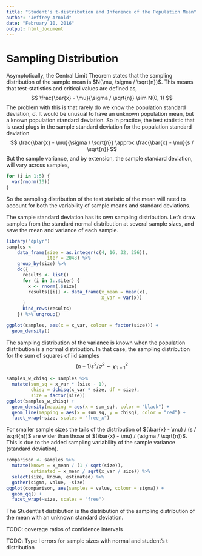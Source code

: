 ```yaml
---
title: "Student’s t-distribution and Inference of the Population Mean"
author: "Jeffrey Arnold"
date: "February 10, 2016"
output: html_document
---
```


# Sampling Distribution

Asymptotically, the Central Limit Theorem states that the sampling distribution of the sample 
mean is $N(\mu, \sigma / \sqrt{n})$.
This means that test-statistics and critical values are defined as,
$$
\frac{\bar{x} - \mu}{\sigma / \sqrt{n}} \sim N(0, 1)
$$
The problem with this is that rarely do we know the population standard deviation, $\sigma$.
It would be unusual to have an unknown population mean, but a known population standard deviation.
So in practice, the test statistic that is used plugs in the sample standard deviation for the population standard deviation
$$
\frac{\bar{x} - \mu}{\sigma / \sqrt{n}} \approx \frac{\bar{x} - \mu}{s / \sqrt{n}}
$$
But the sample variance, and by extension, the sample standard deviation, will vary across samples,
```r
for (i in 1:5) {
  var(rnorm(10))
}
```
So the sampling distribution of the test statistic of the mean will need to account for both the variability of sample means and standard deviations.

The sample standard deviation has its own sampling distribution.
Let's draw samples from the standard normal distribution at several sample sizes, and save the mean and variance of each sample.
```r
library("dplyr")
samples <-
    data_frame(size = as.integer(c(4, 16, 32, 256)),
               iter = 2048) %>%
    group_by(size) %>%
    do({
      results <- list()
      for (i in 1:.$iter) {
        x <- rnorm(.$size)
        results[[i]] <- data_frame(x_mean = mean(x),
                                   x_var = var(x))
      }
      bind_rows(results)
    }) %>% ungroup()
```

```r
ggplot(samples, aes(x = x_var, colour = factor(size))) +
  geom_density()
```

The sampling distribution of the variance is known when the population distribution is a normal distribution. 
In that case, the sampling distribution for the sum of squares of iid samples 
$$
(n - 1) s^2  / \sigma^2 \sim \chi^2_{n - 1}
$$
```r
samples_w_chisq <- samples %>%
  mutate(sum_sq = x_var * (size - 1),
         chisq = dchisq(x_var * size, df = size),
         size = factor(size))
ggplot(samples_w_chisq) +
  geom_density(mapping = aes(x = sum_sq), color = "black") +
  geom_line(mapping = aes(x = sum_sq, y = chisq), color = "red") +
  facet_wrap(~size, scales = "free_x")
```

For smaller sample sizes the tails of the distribution of $(\bar{x} - \mu) / (s / \sqrt{n})$ are wider than those of $(\bar{x} - \mu) / (\sigma / \sqrt{n})$. 
This is due to the added sampling variability of the sample variance (standard deviation).
```r
comparison <- samples %>%
  mutate(known = x_mean / (1 / sqrt(size)),
         estimated = x_mean / sqrt(x_var / size)) %>%
  select(size, known, estimated) %>%
  gather(sigma, value, -size)
ggplot(comparison, aes(samples = value, colour = sigma)) +
  geom_qq() +
  facet_wrap(~size, scales = "free")
```


The Student's t distribution is the distribution of the sampling distribution of the mean with an unknown standard deviation.


TODO: coverage ratios of confidence intervals

TODO: Type I errors for sample sizes with normal and student's t distribution


